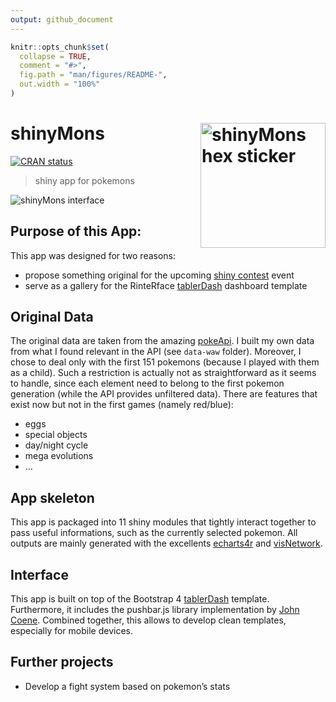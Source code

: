 ```yaml
---
output: github_document
---
```


<!-- README.md is generated from README.Rmd. Please edit that file -->

```r
knitr::opts_chunk$set(
  collapse = TRUE,
  comment = "#>",
  fig.path = "man/figures/README-",
  out.width = "100%"
)
```

# shinyMons <img src="man/figures/shinymons_hex.svg" width=200 align="right" alt="shinyMons hex sticker"/>

<!-- badges: start -->
[![CRAN status](https://www.r-pkg.org/badges/version/shinyMons)](https://cran.r-project.org/package=shinyMons)
<!-- badges: end -->

> shiny app for pokemons

<img src="man/figures/shinyMons.png" alt="shinyMons interface">

## Purpose of this App:
This app was designed for two reasons:

- propose something original for the upcoming [shiny contest](https://blog.rstudio.com/2019/01/07/first-shiny-contest/) event
- serve as a gallery for the RinteRface [tablerDash](https://github.com/RinteRface/tablerDash) 
dashboard template

## Original Data
The original data are taken from the amazing [pokeApi](https://pokeapi.co). I built my own data from what I found relevant in the API (see `data-waw` folder). Moreover, I chose to deal only with the first 151 pokemons (because I played with them as a child).
Such a restriction is actually not as straightforward as it seems to handle, since each element need to
belong to the first pokemon generation (while the API provides unfiltered data). There are features 
that exist now but not in the first games (namely red/blue):

- eggs
- special objects
- day/night cycle
- mega evolutions
- ...

## App skeleton
This app is packaged into 11 shiny modules that tightly interact together to pass useful informations,
such as the currently selected pokemon. All outputs are mainly generated with the excellents  [echarts4r](https://github.com/JohnCoene/echarts4r) and [visNetwork](https://datastorm-open.github.io/visNetwork/).

## Interface
This app is built on top of the Bootstrap 4 [tablerDash](https://github.com/RinteRface/tablerDash) template. Furthermore, it includes the pushbar.js library implementation by [John Coene](https://github.com/JohnCoene/pushbar). Combined together, this allows to develop clean templates, especially for mobile devices. 

## Further projects
- Develop a fight system based on pokemon's stats
